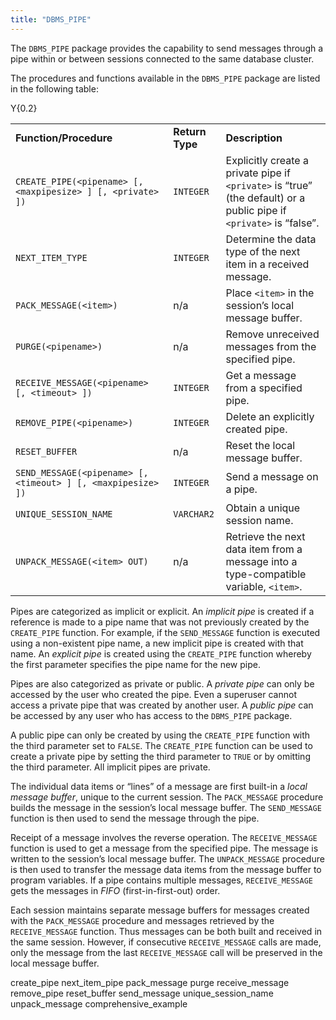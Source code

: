 ```yaml
---
title: "DBMS_PIPE"
---
```


The `DBMS_PIPE` package provides the capability to send messages through a pipe within or between sessions connected to the same database cluster.

The procedures and functions available in the `DBMS_PIPE` package are listed in the following table:

<div class="tabularcolumns">

Y{0.2}

</div>

|                                                              |                 |                                                                                                                     |
| ------------------------------------------------------------ | --------------- | ------------------------------------------------------------------------------------------------------------------- |
| **Function/Procedure**                                       | **Return Type** | **Description**                                                                                                     |
| `CREATE_PIPE(<pipename> [, <maxpipesize> ] [, <private> ])`  | `INTEGER`       | Explicitly create a private pipe if `<private>` is “true” (the default) or a public pipe if `<private>` is “false”. |
| `NEXT_ITEM_TYPE`                                             | `INTEGER`       | Determine the data type of the next item in a received message.                                                     |
| `PACK_MESSAGE(<item>)`                                       | n/a             | Place `<item>` in the session’s local message buffer.                                                               |
| `PURGE(<pipename>)`                                          | n/a             | Remove unreceived messages from the specified pipe.                                                                 |
| `RECEIVE_MESSAGE(<pipename> [, <timeout> ])`                 | `INTEGER`       | Get a message from a specified pipe.                                                                                |
| `REMOVE_PIPE(<pipename>)`                                    | `INTEGER`       | Delete an explicitly created pipe.                                                                                  |
| `RESET_BUFFER`                                               | n/a             | Reset the local message buffer.                                                                                     |
| `SEND_MESSAGE(<pipename> [, <timeout> ] [, <maxpipesize> ])` | `INTEGER`       | Send a message on a pipe.                                                                                           |
| `UNIQUE_SESSION_NAME`                                        | `VARCHAR2`      | Obtain a unique session name.                                                                                       |
| `UNPACK_MESSAGE(<item> OUT)`                                 | n/a             | Retrieve the next data item from a message into a type-compatible variable, `<item>`.                               |

Pipes are categorized as implicit or explicit. An *implicit pipe* is created if a reference is made to a pipe name that was not previously created by the `CREATE_PIPE` function. For example, if the `SEND_MESSAGE` function is executed using a non-existent pipe name, a new implicit pipe is created with that name. An *explicit pipe* is created using the `CREATE_PIPE` function whereby the first parameter specifies the pipe name for the new pipe.

Pipes are also categorized as private or public. A *private pipe* can only be accessed by the user who created the pipe. Even a superuser cannot access a private pipe that was created by another user. A *public pipe* can be accessed by any user who has access to the `DBMS_PIPE` package.

A public pipe can only be created by using the `CREATE_PIPE` function with the third parameter set to `FALSE`. The `CREATE_PIPE` function can be used to create a private pipe by setting the third parameter to `TRUE` or by omitting the third parameter. All implicit pipes are private.

The individual data items or “lines” of a message are first built-in a *local message buffer*, unique to the current session. The `PACK_MESSAGE` procedure builds the message in the session’s local message buffer. The `SEND_MESSAGE` function is then used to send the message through the pipe.

Receipt of a message involves the reverse operation. The `RECEIVE_MESSAGE` function is used to get a message from the specified pipe. The message is written to the session’s local message buffer. The `UNPACK_MESSAGE` procedure is then used to transfer the message data items from the message buffer to program variables. If a pipe contains multiple messages, `RECEIVE_MESSAGE` gets the messages in *FIFO* (first-in-first-out) order.

Each session maintains separate message buffers for messages created with the `PACK_MESSAGE` procedure and messages retrieved by the `RECEIVE_MESSAGE` function. Thus messages can be both built and received in the same session. However, if consecutive `RECEIVE_MESSAGE` calls are made, only the message from the last `RECEIVE_MESSAGE` call will be preserved in the local message buffer.

<div class="toctree" data-maxdepth="5">

create_pipe next_item_pipe pack_message purge receive_message remove_pipe reset_buffer send_message unique_session_name unpack_message comprehensive_example

</div>
